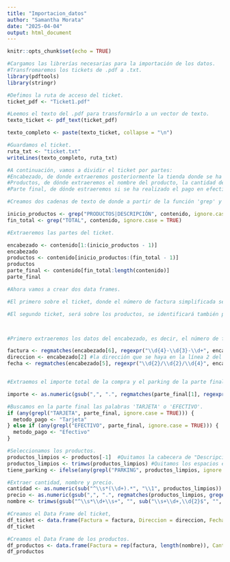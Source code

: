 ```yaml
---
title: "Importacion_datos"
author: "Samantha Morata"
date: "2025-04-04"
output: html_document
---
```


```r
knitr::opts_chunk$set(echo = TRUE)
```

```r
#Cargamos las librerías necesarias para la importación de los datos.
#Transfromaremos los tickets de .pdf a .txt.
library(pdftools)
library(stringr)

#Defimos la ruta de acceso del ticket.
ticket_pdf <- "Ticket1.pdf"  

#Leemos el texto del .pdf para transformárlo a un vector de texto. 
texto_ticket <- pdf_text(ticket_pdf)

texto_completo <- paste(texto_ticket, collapse = "\n")

#Guardamos el ticket.
ruta_txt <- "ticket.txt"
writeLines(texto_completo, ruta_txt)


```


```r
#A continuación, vamos a dividir el ticket por partes:
#Encabezado, de donde extraeremos posteriormente la tienda donde se ha realizado la compra y la fecha.
#Productos, de dónde extraeremos el nombre del producto, la cantidad de cada uno, el pecio y además, si hay o no parking.
#Parte final, de dónde estraeremos si se ha realizado el pago en efectivo o con tarjeta.

#Creamos dos cadenas de texto de donde a partir de la función 'grep' y usando palabras clave del ticket, obtenemos las diferentes partes del ticket.

inicio_productos <- grep("PRODUCTOS|DESCRIPCIÓN", contenido, ignore.case = TRUE)
fin_total <- grep("TOTAL", contenido, ignore.case = TRUE)

#Extraeremos las partes del ticket.

encabezado <- contenido[1:(inicio_productos - 1)]
encabezado
productos <- contenido[inicio_productos:(fin_total - 1)]
productos
parte_final <- contenido[fin_total:length(contenido)]
parte_final

```

```r
#Ahora vamos a crear dos data frames.

#El primero sobre el ticket, donde el número de factura simplificada será lo que identifique al ticket, tendremos la dirección de la tienda, la fecha de compra, el importe de la compra, el número de productos, si hay o no parking (sí/no) y el tipo de pago (efectivo/ tarjeta).

#El segundo ticket, será sobre los productos, se identificará también por el número de factura simplificada, tendrá la cantidad de cada producto, su nombre y el precio.



#Primero extraeremos los datos del encabezado, es decir, el número de factura simplificada, la dirección del establecimiento y la fecha de compra.

factura <- regmatches(encabezado[6], regexpr("\\d{4}-\\d{3}-\\d+", encabezado[6])) #el número de factura desde la línea 6, que coincida con el formato de la factura simplificada, es decir, 0000-000-0(o más dígitos).
direccion <- encabezado[2] #la dirección que se haya en la línea 2 del encabezado.
fecha <- regmatches(encabezado[5], regexpr("\\d{2}/\\d{2}/\\d{4}", encabezado[5])) #la fecha que se hayará en la línea 5, dónde coincida un código como dd/mm/aaaa.


#Extraemos el importe total de la compra y el parking de la parte final.

importe <- as.numeric(gsub(",", ".", regmatches(parte_final[1], regexpr("\\d+,\\d{2}", parte_final[1])))) #Extrae el texto de la línea 1 que coincide con el patrón uno o más dígitos ',' y dos dígitos.

#Buscamos en la parte final las palabras 'TARJETA' o 'EFECTIVO'.
if (any(grepl("TARJETA", parte_final, ignore.case = TRUE))) {
  metodo_pago <- "Tarjeta"
} else if (any(grepl("EFECTIVO", parte_final, ignore.case = TRUE))) {
  metodo_pago <- "Efectivo"
}

#Seleccionamos los productos.
productos_limpios <- productos[-1]  #Quitamos la cabecera de "Descripción..."
productos_limpios <- trimws(productos_limpios) #Quitamos los espacios en blanco tanto de antes como de después para quedarnos solo con el nombre del producto.
tiene_parking <- ifelse(any(grepl("PARKING", productos_limpios, ignore.case = TRUE)), "Sí", "No") #Buscamos si hay o no parking. 

#Extraer cantidad, nombre y precio.
cantidad <- as.numeric(sub("^\\s*(\\d+).*", "\\1", productos_limpios))
precio <- as.numeric(gsub(",", ".", regmatches(productos_limpios, gregexpr("\\d+,\\d{2}", productos_limpios))))
nombre <- trimws(gsub("^\\s*\\d+\\s+", "", sub("\\s+\\d+,\\d{2}$", "", productos_limpios)))

#Creamos el Data Frame del ticket,
df_ticket <- data.frame(Factura = factura, Direccion = direccion, Fecha = fecha, Importe = importe, Num_Productos = length(nombre), Parking = tiene_parking, Metodo_Pago = metodo_pago, stringsAsFactors = FALSE)
df_ticket

#Creamos el Data Frame de los productos.
df_productos <- data.frame(Factura = rep(factura, length(nombre)), Cantidad = cantidad, Producto = nombre, Precio = precio, stringsAsFactors = FALSE)
df_productos

```

